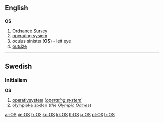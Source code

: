 {{see|os|Os}}

==English==
==={{initialism}}===
'''OS'''

# [[Ordnance Survey]]
# [[operating system]]
# oculus sinister ('''OS''') - left eye
# [[outsize]]

----

==Swedish==
===Initialism===
'''OS'''

#[[operativsystem]] (''[[operating system]]'')
#[[olympiska spelen]] (''the [[Olympic Games]]'')

[[ar:OS]]
[[de:OS]]
[[fr:OS]]
[[ko:OS]]
[[kk:OS]]
[[lt:OS]]
[[ja:OS]]
[[pt:OS]]
[[tr:OS]]